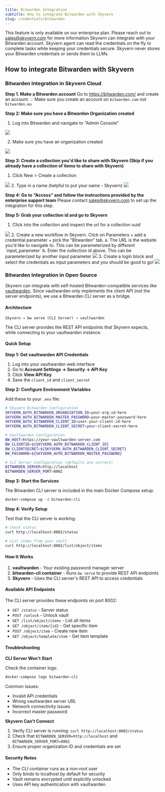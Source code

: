 ```yaml
---
title: Bitwarden Integration
subtitle: How to integrate Bitwarden with Skyvern
slug: credentials/bitwarden
---
```


<Note>This feature is only available on our enterprise plan. Please reach out to sales@skyvern.com for more information</Note>
Skyvern can integrate with your Bitwarden account. Skyvern agent can read the credentials on the fly to complete tasks while keeping your credentials secure. Skyvern never stores your Bitwarden credentials or sends them to LLMs.

## How to integrate Bitwarden with Skyvern

### Bitwarden Integration in Skyvern Cloud
**Step 1. Make a Bitwarden account**
Go to https://bitwarden.com/ and create an account. <Warning>💡 Make sure you create an account on `bitwarden.com` not `bitwarden.eu`</Warning>

**Step 2: Make sure you have a Bitwarden Organization created**
1. Log into Bitwarden and navigate to "Admin Console"
<img src="../images/bitwarden/bitwarden_tutorial_goto_admin.png" />

2. Make sure you have an organization created
<img src="../images/bitwarden/bitwarden_tutorial_create_organization.png" />

**Step 3: Create a collection you'd like to share with Skyvern (Skip if you already have a collection of items to share with Skyvern)**
1. Click New > Create a collection
<img src="../images/bitwarden/bitwarden_tutorial_create_collection.png" />
2. Type in a name (helpful to put your name - Skyvern) 
<img src="../images/bitwarden/bitwarden_tutorial_create_collection_name.png" />

**Step 4: Go to “Access” and follow the instructions provided by the enterprise support team**
Please contact sales@skyvern.com to set up the integration for this step.

**Step 5: Grab your collection id and go to Skyvern**
1. Click into the collection and inspect the url for a collection uuid
<img src="../images/bitwarden/bitwarden_tutorial_create_collection_uuid.png" />
2. Create a new workflow in Skyvern. Click on Parameters + add a credential parameter + pick the "Bitwarden" tab. 
    a. The URL is the website you'd like to navigate to. This can be parameterized by different `input_parameter`
    b. Enter the collection id above. This can be parameterized by another input parameter
<img src="../images/bitwarden/bitwarden_tutorial_create_skyvern_workflow.png" />
3. Create a login block and select the credentials as input parameters and you should be good to go!
<img src="../images/bitwarden/bitwarden_tutorial_create_skyvern_task_block.png" />

### Bitwarden Integration in Open Source

Skyvern can integrate with self-hosted Bitwarden-compatible services like [vaultwarden](https://github.com/dani-garcia/vaultwarden). Since vaultwarden only implements the client API (not the server endpoints), we use a Bitwarden CLI server as a bridge.

#### Architecture

```text
Skyvern → bw serve (CLI Server) → vaultwarden
```

The CLI server provides the REST API endpoints that Skyvern expects, while connecting to your vaultwarden instance.

#### Quick Setup

**Step 1: Get vaultwarden API Credentials**

1. Log into your vaultwarden web interface
2. Go to **Account Settings → Security → API Key**
3. Click **View API Key**
4. Save the `client_id` and `client_secret`

**Step 2: Configure Environment Variables**

Add these to your `.env` file:

```bash
# Skyvern Bitwarden Configuration
SKYVERN_AUTH_BITWARDEN_ORGANIZATION_ID=your-org-id-here
SKYVERN_AUTH_BITWARDEN_MASTER_PASSWORD=your-master-password-here
SKYVERN_AUTH_BITWARDEN_CLIENT_ID=user.your-client-id-here
SKYVERN_AUTH_BITWARDEN_CLIENT_SECRET=your-client-secret-here

# Vaultwarden Configuration
BW_HOST=https://your-vaultwarden-server.com
BW_CLIENTID=${SKYVERN_AUTH_BITWARDEN_CLIENT_ID}
BW_CLIENTSECRET=${SKYVERN_AUTH_BITWARDEN_CLIENT_SECRET}
BW_PASSWORD=${SKYVERN_AUTH_BITWARDEN_MASTER_PASSWORD}

# CLI Server Configuration (defaults are correct)
BITWARDEN_SERVER=http://localhost
BITWARDEN_SERVER_PORT=8002
```

**Step 3: Start the Services**

The Bitwarden CLI server is included in the main Docker Compose setup:

```bash
docker-compose up -d bitwarden-cli
```

**Step 4: Verify Setup**

Test that the CLI server is working:

```bash
# Check status
curl http://localhost:8002/status

# List items from your vault
curl http://localhost:8002/list/object/items
```

#### How It Works

1. **vaultwarden** - Your existing password manager server
2. **bitwarden-cli container** - Runs `bw serve` to provide REST API endpoints
3. **Skyvern** - Uses the CLI server's REST API to access credentials

#### Available API Endpoints

The CLI server provides these endpoints on port 8002:

- `GET /status` - Server status
- `POST /unlock` - Unlock vault
- `GET /list/object/items` - List all items
- `GET /object/item/{id}` - Get specific item
- `POST /object/item` - Create new item
- `GET /object/template/item` - Get item template

#### Troubleshooting

**CLI Server Won't Start**

Check the container logs:
```bash
docker-compose logs bitwarden-cli
```

Common issues:
- Invalid API credentials
- Wrong vaultwarden server URL
- Network connectivity issues
- Incorrect master password

**Skyvern Can't Connect**

1. Verify CLI server is running: `curl http://localhost:8002/status`
2. Check that `BITWARDEN_SERVER=http://localhost` and `BITWARDEN_SERVER_PORT=8002`
3. Ensure proper organization ID and credentials are set

#### Security Notes

- The CLI container runs as a non-root user
- Only binds to localhost by default for security
- Vault remains encrypted until explicitly unlocked
- Uses API key authentication with vaultwarden
